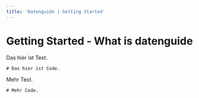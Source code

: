 ```yaml
---
title: 'Datenguide | Getting Started'
---
```



<DefaultLayout meta={frontmatter}>
<BodyText>

# Getting Started - What is datenguide

Das hier ist Text.

```
# Das hier ist Code.
```

Mehr Text.

```
# Mehr Code.
```

</BodyText>
</DefaultLayout>
